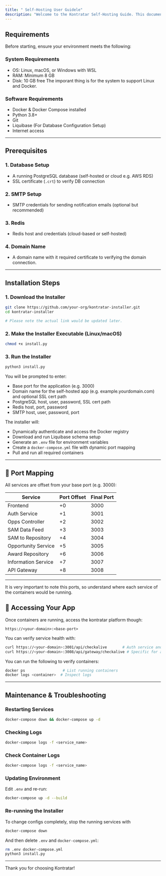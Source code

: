 ```yaml
---
title: " Self-Hosting User Guidele"
description: "Welcome to the Kontratar Self-Hosting Guide. This documentation is designed to walk you through setting up your own private instance of the Kontratar platform. It covers prerequisites, environment configuration, security, installation, and deployment."
---
```


## Requirements

Before starting, ensure your environment meets the following:

### System Requirements

- OS: Linux, macOS, or Windows with WSL
- RAM: Minimum 8 GB
- Disk: 10 GB free
  The imporant thing is for the system to support Linux and Docker.

### Software Requirements

- Docker & Docker Compose installed
- Python 3.8\+
- Git
- Liquibase (For Database Configuration Setup)
- Internet access

---

## Prerequisites

### 1. Database Setup

- A running PostgreSQL database (self-hosted or cloud e.g. AWS RDS)
- SSL certificate (`.crt`) to verify DB connection

### 2. SMTP Setup

- SMTP credentials for sending notification emails (optional but recommended)

### 3. Redis

- Redis host and credentials (cloud-based or self-hosted)

### 4. Domain Name

- A domain name with it required certificate to verifying the domain connection.

---

## Installation Steps

### 1. Download the Installer

```bash
git clone https://github.com/your-org/kontratar-installer.git
cd kontratar-installer

# Please note the actual link would be updated later. 
```

### 2. Make the Installer Executable (Linux/macOS)

```bash
chmod +x install.py
```

### 3. Run the Installer

```bash
python3 install.py
```

You will be prompted to enter:

- Base port for the application (e.g. 3000)
- Domain name for the self-hosted app (e.g. example.yourdomain.com) and optional SSL cert path
- PostgreSQL host, user, password, SSL cert path
- Redis host, port, password
- SMTP host, user, password, port

The installer will:

- Dynamically authenticate and access the Docker registry
- Download and run Liquibase schema setup
- Generate an `.env` file for environment variables
- Create a `docker-compose.yml` file with dynamic port mapping
- Pull and run all required containers

---

## 🔄 Port Mapping

All services are offset from your base port (e.g. 3000):

| Service             | Port Offset | Final Port |
| ------------------- | ----------- | ---------- |
| Frontend            | \+0         | 3000       |
| Auth Service        | \+1         | 3001       |
| Opps Controller     | \+2         | 3002       |
| SAM Data Feed       | \+3         | 3003       |
| SAM to Repository   | \+4         | 3004       |
| Opportunity Service | \+5         | 3005       |
| Award Repository    | \+6         | 3006       |
| Information Service | \+7         | 3007       |
| API Gateway         | \+8         | 3008       |

---

It is very important to note this ports, so understand where each service of the containers would be running.

## 🔗 Accessing Your App

Once containers are running, access the kontratar platform though:

```url
https://<your-domain>:<base-port>
```

You can verify service health with:

```bash
curl https://<your-domain>:3001/api/checkalive       # Auth service and other services
curl https://<your-domain>:3008/api/gateway/checkalive # Specific for api service          
```

You can run the following to verify containers:

```bash
docker ps                 # List running containers
docker logs <container>  # Inspect logs
```

---

## Maintenance & Troubleshooting

### Restarting Services

```bash
docker-compose down && docker-compose up -d
```

### Checking Logs

```bash
docker-compose logs -f <service_name>
```

### Check Container Logs

```bash
docker-compose logs -f <service_name>
```

### Updating Environment

Edit `.env` and re-run:

```bash
docker-compose up -d --build
```

### Re-running the Installer

To change configs completely, stop the running services with

```bash
docker-compose down
```

And then delete `.env` and `docker-compose.yml`:

```bash
rm .env docker-compose.yml
python3 install.py
```

---

Thank you for choosing Kontratar\!